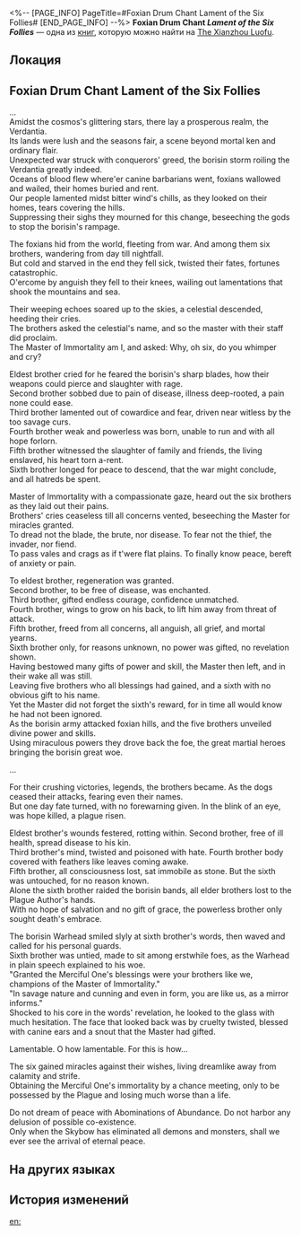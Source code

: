<%-- [PAGE_INFO]
PageTitle=#Foxian Drum Chant Lament of the Six Follies#
[END_PAGE_INFO] --%>
{{Дополнить}}
{{Книга Инфобокс
|id           = 269
|partIds      = 190519
|Название     = Foxian Drum Chant ''Lament of the Six Follies''
|Изображение  = Иконка рукописи с Лофу Сяньчжоу.png
|Мир          = The Xianzhou Luofu
|Томов        = 1
|Автор        = <!--нужно добавить-->
|Описание     = A libretto for the Foxian Drum Chant, recounting ancient legends of the foxians.
|Том1         = {{tx}}
|Источник1    = {{tx|Отсутствует источник}}
|Персонажи    = Yaoshi
|Фракции      = 
}}
'''Foxian Drum Chant ''Lament of the Six Follies''''' — одна из [[Книги|книг]], которую можно найти на [[The Xianzhou Luofu]].

==Локация==
{{Отметка карты|<!--название карты-->|<!--id отметки-->}}

==Foxian Drum Chant Lament of the Six Follies==
...<br />
Amidst the cosmos's glittering stars, there lay a prosperous realm, the Verdantia.<br />
Its lands were lush and the seasons fair, a scene beyond mortal ken and ordinary flair.<br />
Unexpected war struck with conquerors' greed, the borisin storm roiling the Verdantia greatly indeed.<br />
Oceans of blood flew where'er canine barbarians went, foxians wallowed and wailed, their homes buried and rent.<br />
Our people lamented midst bitter wind's chills, as they looked on their homes, tears covering the hills.<br />
Suppressing their sighs they mourned for this change, beseeching the gods to stop the borisin's rampage.

The foxians hid from the world, fleeting from war. And among them six brothers, wandering from day till nightfall.<br />
But cold and starved in the end they fell sick, twisted their fates, fortunes catastrophic.<br />
O'ercome by anguish they fell to their knees, wailing out lamentations that shook the mountains and sea.

Their weeping echoes soared up to the skies, a celestial descended, heeding their cries.<br />
The brothers asked the celestial's name, and so the master with their staff did proclaim.<br />
The Master of Immortality am I, and asked: Why, oh six, do you whimper and cry?

Eldest brother cried for he feared the borisin's sharp blades, how their weapons could pierce and slaughter with rage.<br />
Second brother sobbed due to pain of disease, illness deep-rooted, a pain none could ease.<br />
Third brother lamented out of cowardice and fear, driven near witless by the too savage curs.<br />
Fourth brother weak and powerless was born, unable to run and with all hope forlorn.<br />
Fifth brother witnessed the slaughter of family and friends, the living enslaved, his heart torn a-rent.<br />
Sixth brother longed for peace to descend, that the war might conclude, and all hatreds be spent.

Master of Immortality with a compassionate gaze, heard out the six brothers as they laid out their pains.<br />
Brothers' cries ceaseless till all concerns vented, beseeching the Master for miracles granted.<br />
To dread not the blade, the brute, nor disease. To fear not the thief, the invader, nor fiend.<br />
To pass vales and crags as if t'were flat plains. To finally know peace, bereft of anxiety or pain.

To eldest brother, regeneration was granted.<br />
Second brother, to be free of disease, was enchanted.<br />
Third brother, gifted endless courage, confidence unmatched.<br />
Fourth brother, wings to grow on his back, to lift him away from threat of attack.<br />
Fifth brother, freed from all concerns, all anguish, all grief, and mortal yearns.<br />
Sixth brother only, for reasons unknown, no power was gifted, no revelation shown.<br />
Having bestowed many gifts of power and skill, the Master then left, and in their wake all was still.<br />
Leaving five brothers who all blessings had gained, and a sixth with no obvious gift to his name.<br />
Yet the Master did not forget the sixth's reward, for in time all would know he had not been ignored. <br />As the borisin army attacked foxian hills, and the five brothers unveiled divine power and skills.<br />
Using miraculous powers they drove back the foe, the great martial heroes bringing the borisin great woe.

...

For their crushing victories, legends, the brothers became. As the dogs ceased their attacks, fearing even their names.<br />
But one day fate turned, with no forewarning given. In the blink of an eye, was hope killed, a plague risen.

Eldest brother's wounds festered, rotting within. Second brother, free of ill health, spread disease to his kin.<br />
Third brother's mind, twisted and poisoned with hate. Fourth brother body covered with feathers like leaves coming awake.<br />
Fifth brother, all consciousness lost, sat immobile as stone. But the sixth was untouched, for no reason known.<br />
Alone the sixth brother raided the borisin bands, all elder brothers lost to the Plague Author's hands.<br />
With no hope of salvation and no gift of grace, the powerless brother only sought death's embrace.

The borisin Warhead smiled slyly at sixth brother's words, then waved and called for his personal guards.<br />
Sixth brother was untied, made to sit among erstwhile foes, as the Warhead in plain speech explained to his woe.<br />
"Granted the Merciful One's blessings were your brothers like we, champions of the Master of Immortality."<br />
"In savage nature and cunning and even in form, you are like us, as a mirror informs."<br />
Shocked to his core in the words' revelation, he looked to the glass with much hesitation. The face that looked back was by cruelty twisted, blessed with canine ears and a snout that the Master had gifted.

Lamentable. O how lamentable. For this is how...

The six gained miracles against their wishes, living dreamlike away from calamity and strife.<br />
Obtaining the Merciful One's immortality by a chance meeting, only to be possessed by the Plague and losing much worse than a life.

Do not dream of peace with Abominations of Abundance. Do not harbor any delusion of possible co-existence.<br />
Only when the Skybow has eliminated all demons and monsters, shall we ever see the arrival of eternal peace.

==На других языках==
{{На других языках
|en   = Foxian Drum Chant ''Lament of the Six Follies''
|zhs  = 狐人大鼓《六昧叹》
|zht  = 狐人大鼓《六昧嘆》
|ja   = 狐太鼓『六昧嘆』
|ko   = 여우족 대고 ≪어리석은 6인에 대한 한탄≫
|es   = Canto del tambor raposiano «Lamento de los seis insensatos»
|fr   = Chant du tambour foxien ''Lamentation des six folies''
|ru   = Барабанное пение лисьего народа «Плач о шести безумствах»
|th   = การแสดงกลองของมนุษย์จิ้งจอก "ลำนำหกพี่น้อง"
|vi   = Kịch Trống Của Người Hồ Ly: Sáu Lời Than Mê Muội
|de   = Foxianischer Trommelgesang „Klagelied der sechs Torheiten“
|id   = Nyanyian Gendang Foxian "Ratapan Enam Kesalahan"
|pt   = Canto Vulpe com Percussão "Lamento das Seis Tolices"
}}

==История изменений==
{{История изменений|3.5}}

[[en:]]